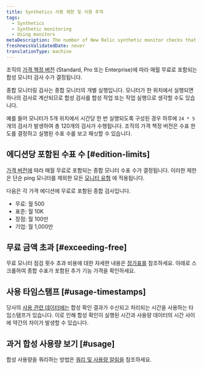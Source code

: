 ```yaml
---
title: Synthetics 사용 제한 및 사용 추적
tags:
  - Synthetics
  - Synthetic monitoring
  - Using monitors
metaDescription: The number of New Relic synthetic monitor checks that are included per month with each pricing edition.
freshnessValidatedDate: never
translationType: machine
---
```


조직의 [가격 책정 버전](/docs/accounts/accounts-billing/new-relic-one-pricing-billing/new-relic-one-pricing-billing/#editions) (Standard, Pro 또는 Enterprise)에 따라 매월 무료로 포함되는 합성 모니터 검사 수가 결정됩니다.

종합 모니터링 검사는 종합 모니터의 개별 실행입니다. 모니터가 한 위치에서 실행되면 하나의 검사로 계산되므로 합성 검사를 합성 작업 또는 작업 실행으로 생각할 수도 있습니다.

예를 들어 모니터가 5개 위치에서 시간당 한 번 실행되도록 구성된 경우 하루에 `24 * 5` 개의 검사가 발생하여 총 120개의 검사가 수행됩니다. 조직의 가격 책정 버전은 수표 한도를 결정하고 실행된 수표 수를 보고 패싯할 수 있습니다.

## 에디션당 포함된 수표 수 [#edition-limits]

[가격 버전에](/docs/accounts/accounts-billing/new-relic-one-pricing-billing/new-relic-one-pricing-billing/#editions) 따라 매월 무료로 포함되는 종합 모니터 수표 수가 결정됩니다. 이러한 제한은 단순 ping 모니터를 제외한 모든 [모니터 유형](/docs/synthetics/synthetic-monitoring/getting-started/types-synthetic-monitors) 에 적용됩니다.

다음은 각 가격 에디션에 무료로 포함된 종합 검사입니다.

* 무료: 월 500
* 표준: 월 10K
* 장점: 월 100만
* 기업: 월 1,000만

## 무료 금액 초과 [#exceeding-free]

무료 모니터 점검 횟수 초과 비용에 대한 자세한 내용은 [정가표를](/docs/licenses/license-information/usage-plans/new-relic-usage-plan/#list-price) 참조하세요. 아래로 스크롤하여 종합 수표가 포함된 추가 기능 가격을 확인하세요.

## 사용 타임스탬프 [#usage-timestamps]

당사의 [사용 관련 데이터에는](/docs/accounts/accounts-billing/new-relic-one-pricing-billing/usage-queries-alerts) 합성 확인 결과가 수신되고 처리되는 시간을 사용하는 타임스탬프가 있습니다. 이로 인해 합성 확인이 실행된 시간과 사용량 데이터의 시간 사이에 약간의 차이가 발생할 수 있습니다.

## 과거 합성 사용량 보기 [#usage]

합성 사용량을 쿼리하는 방법은 [쿼리 및 사용량 알림을](/docs/accounts/accounts-billing/new-relic-one-pricing-billing/usage-queries-alerts/#synthetics-usage) 참조하세요.
